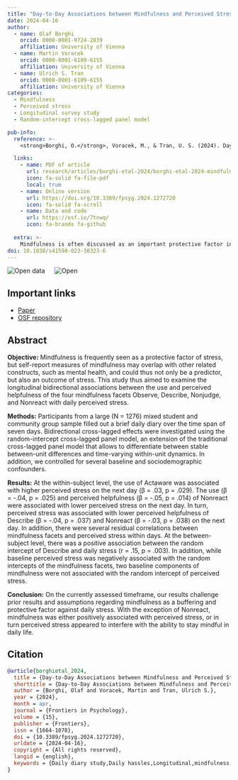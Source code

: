 ```yaml
---
title: "Day-to-Day Associations between Mindfulness and Perceived Stress: Insights from Random Intercept Cross-Lagged Panel Modeling"
date: 2024-04-16
author:
  - name: Olaf Borghi
    orcid: 0000-0001-9724-2839
    affiliation: University of Vienna
  - name: Martin Voracek
    orcid: 0000-0001-6109-6155
    affiliation: University of Vienna
  - name: Ulrich S. Tran
    orcid: 0000-0001-6109-6155
    affiliation: University of Vienna
categories: 
  - Mindfulness
  - Perceived stress
  - Longitudinal survey study
  - Random-intercept cross-lagged panel model

pub-info:
  reference: >- 
    <strong>Borghi, O.</strong>, Voracek, M., & Tran, U. S. (2024). Day-to-day associations between mindfulness and perceived stress: Insights from random intercept cross-lagged panel modeling. Frontiers in Psychology, 15. https://doi.org/10.3389/fpsyg.2024.1272720

  links:
    - name: PDF of article
      url: research/articles/borghi-etal-2024/borghi-etal-2024-mindfulness-stress.pdf
      icon: fa-solid fa-file-pdf
      local: true
    - name: Online version
      url: https://doi.org/10.3389/fpsyg.2024.1272720
      icon: fa-solid fa-scroll
    - name: Data and code
      url: https://osf.io/7tnwq/
      icon: fa-brands fa-github
      
  extra: >-
    Mindfulness is often discussed as an important protective factor in the face of stress. But what if it is not higher mindfulness that leads to lower perceived stress, but in turn, stress levels influence our mindfulness? This is what we investigated in this paper. 
doi: 10.1038/s41598-023-30323-6
---
```


![Open data](data_large_color.png) &emsp; ![Open](materials_large_color.png)

## Important links

- [Paper](https://doi.org/10.3389/fpsyg.2024.1272720)
- [OSF repository](https://osf.io/7tnwq/)

## Abstract

**Objective:** Mindfulness is frequently seen as a protective factor of stress, but self-report measures of mindfulness may overlap with other related constructs, such as mental health, and could thus not only be a predictor, but also an outcome of stress. This study thus aimed to examine the longitudinal bidirectional associations between the use and perceived helpfulness of the four mindfulness facets Observe, Describe, Nonjudge, and Nonreact with daily perceived stress. 

**Methods:** Participants from a large (N = 1276) mixed student and community group sample filled out a brief daily diary over the time span of seven days. Bidirectional cross-lagged effects were investigated using the random-intercept cross-lagged panel model, an extension of the traditional cross-lagged panel model that allows to differentiate between stable between-unit differences and time-varying within-unit dynamics. In addition, we controlled for several baseline and sociodemographic confounders.

**Results:** At the within-subject level, the use of Actaware was associated with higher perceived stress on the next day (β = .03, p = .029). The use (β = -.04, p = .025) and perceived helpfulness (β = -.05, p = .014) of Nonreact were associated with lower perceived stress on the next day. In turn, perceived stress was associated with lower perceived helpfulness of Describe (β = -.04, p = .037) and Nonreact (β = -.03, p = .038) on the next day. In addition, there were several residual correlations between mindfulness facets and perceived stress within days. At the between-subject level, there was a positive association between the random intercept of Describe and daily stress (r = .15, p = .003). In addition, while baseline perceived stress was negatively associated with the random intercepts of the mindfulness facets, two baseline components of mindfulness were not associated with the random intercept of perceived stress. 

**Conclusion:** On the currently assessed timeframe, our results challenge prior results and assumptions regarding mindfulness as a buffering and protective factor against daily stress. With the exception of Nonreact, mindfulness was either positively associated with perceived stress, or in turn perceived stress appeared to interfere with the ability to stay mindful in daily life. 

## Citation

```bibtex
@article{borghietal_2024,
  title = {Day-to-Day Associations between Mindfulness and Perceived Stress: Insights from Random Intercept Cross-Lagged Panel Modeling},
  shorttitle = {Day-to-Day Associations between Mindfulness and Perceived Stress},
  author = {Borghi, Olaf and Voracek, Martin and Tran, Ulrich S.},
  year = {2024},
  month = apr,
  journal = {Frontiers in Psychology},
  volume = {15},
  publisher = {Frontiers},
  issn = {1664-1078},
  doi = {10.3389/fpsyg.2024.1272720},
  urldate = {2024-04-16},
  copyright = {All rights reserved},
  langid = {english},
  keywords = {Daily diary study,Daily hassles,Longitudinal,mindfulness,Random intercept cross-lagged panel model (RI-CLPM),stress,structural equation modeling (SEM)}
}
```
